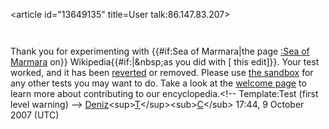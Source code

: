 <article id="13649135" title=User talk:86.147.83.207>
	<talkpage id="13649135" title="User talk:86.147.83.207">
Thank you for experimenting with {{#if:Sea of Marmara|the page [[:Sea of Marmara]] on}} Wikipedia{{#if:{{{diff|}}}|&amp;nbsp;as you did with [{{{diff}}} this edit]}}. Your test worked, and it has been [[Help:Reverting|reverted]] or removed. Please use [[Wikipedia:Sandbox|the sandbox]] for any other tests you may want to do. Take a look at the [[Wikipedia:Introduction|welcome page]] to learn more about contributing to our encyclopedia.&lt;!-- Template:Test (first level warning) --&gt; [[User:Denizz|Deniz]]&lt;sup&gt;[[User Talk:Denizz|T]]&lt;/sup&gt;&lt;sub&gt;[[Special:Contributions/Denizz|C]]&lt;/sub&gt; 17:44, 9 October 2007 (UTC)
	</talkpage>
</article>
